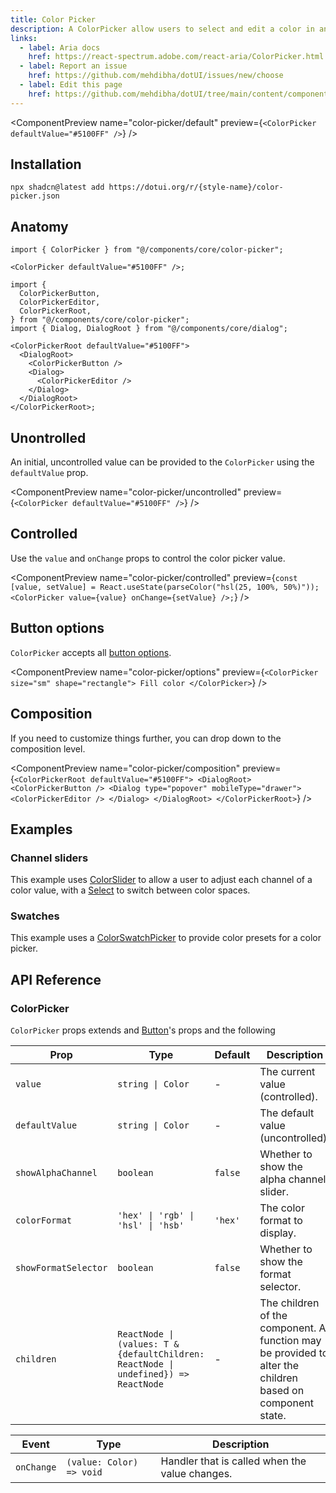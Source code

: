 ```yaml
---
title: Color Picker
description: A ColorPicker allow users to select and edit a color in an overlay.
links:
  - label: Aria docs
    href: https://react-spectrum.adobe.com/react-aria/ColorPicker.html
  - label: Report an issue
    href: https://github.com/mehdibha/dotUI/issues/new/choose
  - label: Edit this page
    href: https://github.com/mehdibha/dotUI/tree/main/content/components/inputs/text-field.mdx?plain=1
---
```


<ComponentPreview
  name="color-picker/default"
  preview={`<ColorPicker defaultValue="#5100FF" />`}
/>

## Installation

```package-install
npx shadcn@latest add https://dotui.org/r/{style-name}/color-picker.json
```

## Anatomy

```tsx
import { ColorPicker } from "@/components/core/color-picker";

<ColorPicker defaultValue="#5100FF" />;
```

```tsx
import {
  ColorPickerButton,
  ColorPickerEditor,
  ColorPickerRoot,
} from "@/components/core/color-picker";
import { Dialog, DialogRoot } from "@/components/core/dialog";

<ColorPickerRoot defaultValue="#5100FF">
  <DialogRoot>
    <ColorPickerButton />
    <Dialog>
      <ColorPickerEditor />
    </Dialog>
  </DialogRoot>
</ColorPickerRoot>;
```

## Unontrolled

An initial, uncontrolled value can be provided to the `ColorPicker` using the `defaultValue` prop.

<ComponentPreview
  name="color-picker/uncontrolled"
  preview={`<ColorPicker defaultValue="#5100FF" />`}
/>

## Controlled

Use the `value` and `onChange` props to control the color picker value.

<ComponentPreview
  name="color-picker/controlled"
  preview={`const [value, setValue] = React.useState(parseColor("hsl(25, 100%, 50%)"));
 <ColorPicker value={value} onChange={setValue} />;`}
/>

## Button options

`ColorPicker` accepts all [button options](/docs/components/buttons/button#options).

<ComponentPreview
  name="color-picker/options"
  preview={`<ColorPicker size="sm" shape="rectangle">
    Fill color
  </ColorPicker>`}
/>

## Composition

If you need to customize things further, you can drop down to the composition level.

<ComponentPreview
  name="color-picker/composition"
  preview={`<ColorPickerRoot defaultValue="#5100FF">
    <DialogRoot>
      <ColorPickerButton />
      <Dialog type="popover" mobileType="drawer">
        <ColorPickerEditor />
      </Dialog>
    </DialogRoot>
  </ColorPickerRoot>`}
/>

## Examples

### Channel sliders

This example uses [ColorSlider](/docs/components/colors/color-slider) to allow a user to adjust each channel of a color value, with a [Select](/docs/components/menus-and-selection/select) to switch between color spaces.

<ComponentPreview name="color-picker/channel-sliders" />

### Swatches

This example uses a [ColorSwatchPicker](/docs/components/colors/color-swatch-picker) to provide color presets for a color picker.

<ComponentPreview name="color-picker/swatches" />

## API Reference

### ColorPicker

`ColorPicker` props extends and [Button](/components/buttons/button#api-reference)'s props and the following

| Prop                 | Type                                                                                | Default | Description                                                                                               |
| -------------------- | ----------------------------------------------------------------------------------- | ------- | --------------------------------------------------------------------------------------------------------- |
| `value`              | `string \| Color`                                                                   | -       | The current value (controlled).                                                                           |
| `defaultValue`       | `string \| Color`                                                                   | -       | The default value (uncontrolled).                                                                         |
| `showAlphaChannel`   | `boolean`                                                                           | `false` | Whether to show the alpha channel slider.                                                                 |
| `colorFormat`        | `'hex' \| 'rgb' \| 'hsl' \| 'hsb'`                                                  | `'hex'` | The color format to display.                                                                              |
| `showFormatSelector` | `boolean`                                                                           | `false` | Whether to show the format selector.                                                                      |
| `children`           | `ReactNode \| (values: T & {defaultChildren: ReactNode \| undefined}) => ReactNode` | -       | The children of the component. A function may be provided to alter the children based on component state. |

| Event      | Type                     | Description                                    |
| ---------- | ------------------------ | ---------------------------------------------- |
| `onChange` | `(value: Color) => void` | Handler that is called when the value changes. |
